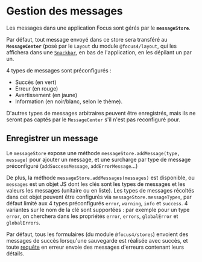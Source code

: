 
<Meta title="Les bases/Gestion des messages" />

# Gestion des messages

Les messages dans une application Focus sont gérés par le **`messageStore`**.

Par défaut, tout message envoyé dans ce store sera transféré au **`MessageCenter`** (posé par le `Layout` du module `@focus4/layout`, qui les affichera dans
une [`Snackbar`](/docs/composants-focus4∕toolbox-snackbar--docs), en bas de l'application, en les dépilant un par un.

4 types de messages sont préconfigurés :

-   Succès (en vert)
-   Erreur (en rouge)
-   Avertissement (en jaune)
-   Information (en noir/blanc, selon le thème).

D'autres types de messages arbitraires peuvent être enregistrés, mais ils ne seront pas captés par le `MessageCenter` s'il n'est pas reconfiguré pour.

## Enregistrer un message

Le `messageStore` expose une méthode `messageStore.addMessage(type, message)` pour ajouter un message, et une surcharge par type de message
préconfiguré (`addSuccessMessage`, `addErrorMessage`...)

De plus, la méthode `messageStore.addMessages(messages)` est disponible, ou `messages` est un objet JS dont les clés sont les types de messages et les
valeurs les messages (unitaire ou en liste). Les types de messages récoltés dans cet objet peuvent être configurés via `messageStore.messageTypes`, par
défaut limité aux 4 types préconfigurés `error`, `warning`, `info` et `success`. 4 variantes sur le nom de la clé sont supportées : par exemple pour un type
`error`, on cherchera dans les propriétés `error`, `errors`, `globalError` et `globalErrors`.

Par défaut, tous les formulaires (du module `@focus4/stores`) envoient des messages de succès lorsqu'une sauvegarde est réalisée avec succès, et toute
[requête](/docs/les-bases-gestion-des-requêtes--docs) en erreur envoie des messages d'erreurs contenant leurs détails.
